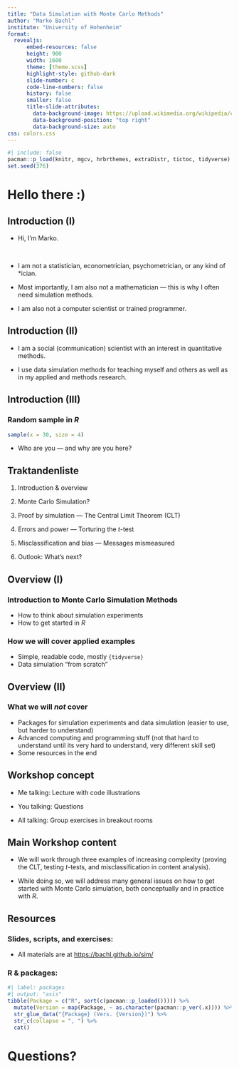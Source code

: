 ```yaml
---
title: "Data Simulation with Monte Carlo Methods"
author: "Marko Bachl"
institute: "University of Hohenheim"
format:
  revealjs:
      embed-resources: false
      height: 900
      width: 1600
      theme: [theme.scss]
      highlight-style: github-dark
      slide-number: c
      code-line-numbers: false
      history: false
      smaller: false
      title-slide-attributes:
        data-background-image: https://upload.wikimedia.org/wikipedia/commons/6/64/Uni_Hohenheim-Logo.svg
        data-background-position: "top right"
        data-background-size: auto
css: colors.css
---
```


```r
#| include: false
pacman::p_load(knitr, mgcv, hrbrthemes, extraDistr, tictoc, tidyverse)
set.seed(376)
```


# Hello there :)

## Introduction (I)

::: {.incremental}

- Hi, I'm Marko.

&nbsp;

-   I am not a statistician, econometrician, psychometrician, or any kind of \*ician.

-   Most importantly, I am also not a mathematician --- this is why I often need simulation methods.

-   I am also not a computer scientist or trained programmer.

:::

## Introduction (II)

-   I am a social (communication) scientist with an interest in quantitative methods.

-   I use data simulation methods for teaching myself and others as well as in my applied and methods research.

## Introduction (III)

### Random sample in *R*

```r
sample(x = 30, size = 4)
```

-   Who are you --- and why are you here?


## Traktandenliste

1)  Introduction & overview

2)  Monte Carlo Simulation?

3)  Proof by simulation --- The Central Limit Theorem (CLT)

4)  Errors and power --- Torturing the *t*-test

5)  Misclassification and bias --- Messages mismeasured

6)  Outlook: What's next?


## Overview (I)

### Introduction to Monte Carlo Simulation Methods
-   How to think about simulation experiments
-   How to get started in *R*


### How we will cover applied examples
-   Simple, readable code, mostly `{tidyverse}`
-   Data simulation "from scratch"


## Overview (II)

### What we will *not* cover
-   Packages for simulation experiments and data simulation (easier to use, but harder to understand)
-   Advanced computing and programming stuff (not that hard to understand until its very hard to understand, very different skill set)
-   Some resources in the end

## Workshop concept

- Me talking: Lecture with code illustrations

- You talking: Questions

- All talking: Group exercises in breakout rooms

## Main Workshop content

- We will work through three examples of increasing complexity (proving the CLT, testing *t*-tests, and misclassification in content analysis).

- While doing so, we will address many general issues on how to get started with Monte Carlo simulation, both conceptually and in practice with *R*.

## Resources

### Slides, scripts, and exercises:

-   All materials are at <https://bachl.github.io/sim/>

### R & packages:
```r
#| label: packages
#| output: "asis"
tibble(Package = c("R", sort(c(pacman::p_loaded())))) %>% 
  mutate(Version = map(Package, ~ as.character(pacman::p_ver(.x)))) %>% 
  str_glue_data("{Package} (Vers. {Version})") %>% 
  str_c(collapse = ", ") %>% 
  cat()
```


# Questions?
